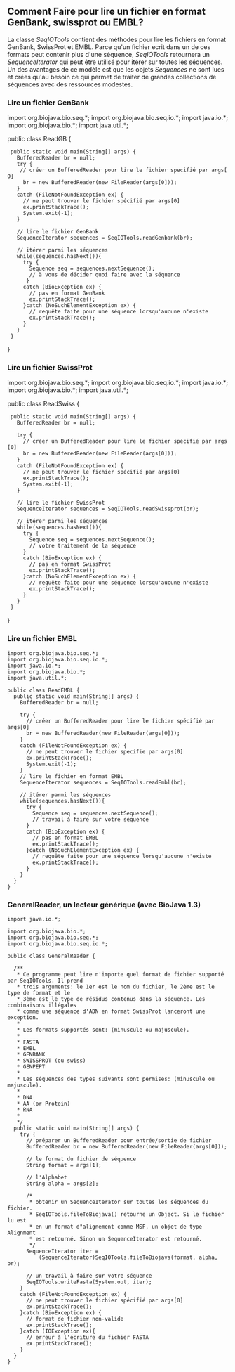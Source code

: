 == Comment Faire pour lire un fichier en format GenBank, swissprot ou EMBL? ==

La classe ''SeqIOTools'' contient des méthodes pour lire les fichiers en format GenBank, SwissProt et EMBL. Parce qu'un fichier ecrit dans un de ces formats peut contenir plus d'une séquence, ''SeqIOTools'' retournera un ''SequenceIterator'' qui peut être utilisé pour itérer sur toutes les séquences. Un des avantages de ce modèle est que les objets ''Sequences'' ne sont lues et crées qu'au besoin ce qui permet de traiter de grandes collections de séquences avec des ressources modestes.

=== Lire un fichier GenBank ===

<java>
import org.biojava.bio.seq.*;
import org.biojava.bio.seq.io.*;
import java.io.*;
import org.biojava.bio.*;
import java.util.*;

public class ReadGB {
  public static void main(String[] args) {
    BufferedReader br = null;
    try {
     // créer un BufferedReader pour lire le fichier specifié par args[0]
      br = new BufferedReader(new FileReader(args[0]));
    }
    catch (FileNotFoundException ex) {
      // ne peut trouver le fichier spécifié par args[0]
      ex.printStackTrace();
      System.exit(-1);
    }

    // lire le fichier GenBank
    SequenceIterator sequences = SeqIOTools.readGenbank(br);

    // itérer parmi les séquences
    while(sequences.hasNext()){
      try {
        Sequence seq = sequences.nextSequence();
        // à vous de décider quoi faire avec la séquence
       }
      catch (BioException ex) {
        // pas en format GenBank
        ex.printStackTrace();
      }catch (NoSuchElementException ex) {
        // requête faite pour une séquence lorsqu'aucune n'existe
        ex.printStackTrace();
      }
    }
  }
}
</java>

=== Lire un fichier SwissProt ===

<java>
import org.biojava.bio.seq.*;
import org.biojava.bio.seq.io.*;
import java.io.*;
import org.biojava.bio.*;
import java.util.*;

public class ReadSwiss {
  public static void main(String[] args) {
    BufferedReader br = null;

    try {
      // créer un BufferedReader pour lire le fichier spécifié par args[0]
      br = new BufferedReader(new FileReader(args[0]));
    }
    catch (FileNotFoundException ex) {
      // ne peut trouver le fichier spécifié par args[0]
      ex.printStackTrace();
      System.exit(-1);
    }

    // lire le fichier SwissProt
    SequenceIterator sequences = SeqIOTools.readSwissprot(br);

    // itérer parmi les séquences
    while(sequences.hasNext()){
      try {
        Sequence seq = sequences.nextSequence();
        // votre traitement de la séquence
      }
      catch (BioException ex) {
        // pas en format SwissProt
        ex.printStackTrace();
      }catch (NoSuchElementException ex) {
        // requête faite pour une séquence lorsqu'aucune n'existe
        ex.printStackTrace();
      }
    }
  }
}
</java>

=== Lire un fichier EMBL ===

<pre>
import org.biojava.bio.seq.*;
import org.biojava.bio.seq.io.*;
import java.io.*;
import org.biojava.bio.*;
import java.util.*;

public class ReadEMBL {
  public static void main(String[] args) {
    BufferedReader br = null;

    try {
      // créer un BufferedReader pour lire le fichier spécifié par args[0]
      br = new BufferedReader(new FileReader(args[0]));
    }
    catch (FileNotFoundException ex) {
      // ne peut trouver le fichier specifie par args[0]
      ex.printStackTrace();
      System.exit(-1);
    }
    // lire le fichier en format EMBL
    SequenceIterator sequences = SeqIOTools.readEmbl(br);

    // itérer parmi les séquences
    while(sequences.hasNext()){
      try {
        Sequence seq = sequences.nextSequence();
        // travail à faire sur votre séquence
      }
      catch (BioException ex) {
        // pas en format EMBL
        ex.printStackTrace();
      }catch (NoSuchElementException ex) {
        // requête faite pour une séquence lorsqu'aucune n'existe
        ex.printStackTrace();
      }
    }
  }
}
</pre>

=== GeneralReader, un lecteur générique (avec BioJava 1.3) ===

<pre>
import java.io.*;

import org.biojava.bio.*;
import org.biojava.bio.seq.*;
import org.biojava.bio.seq.io.*;

public class GeneralReader {

  /**
   * Ce programme peut lire n'importe quel format de fichier supporté par SeqIOTools. Il prend
   * trois arguments: le 1er est le nom du fichier, le 2ème est le type de format et le
   * 3ème est le type de résidus contenus dans la séquence. Les combinaisons illégales
   * comme une séquence d'ADN en format SwissProt lanceront une exception.
   *
   * Les formats supportés sont: (minuscule ou majuscule).
   *
   * FASTA
   * EMBL
   * GENBANK
   * SWISSPROT (ou swiss)
   * GENPEPT
   *
   * Les séquences des types suivants sont permises: (minuscule ou majuscule).
   *
   * DNA
   * AA (or Protein)
   * RNA
   *
   */
  public static void main(String[] args) {
    try {
      // préparer un BufferedReader pour entrée/sortie de fichier
      BufferedReader br = new BufferedReader(new FileReader(args[0]));

      // le format du fichier de séquence
      String format = args[1];

      // l'Alphabet
      String alpha = args[2];

      /*
       * obtenir un SequenceIterator sur toutes les séquences du fichier.
       * SeqIOTools.fileToBiojava() retourne un Object. Si le fichier lu est
       * en un format d"alignement comme MSF, un objet de type Alignment 
       * est retourné. Sinon un SequenceIterator est retourné.
       */
      SequenceIterator iter =
          (SequenceIterator)SeqIOTools.fileToBiojava(format, alpha, br);

      // un travail à faire sur votre séquence
      SeqIOTools.writeFasta(System.out, iter);
    }
    catch (FileNotFoundException ex) {
      // ne peut trouver le fichier spécifié par args[0]
      ex.printStackTrace();
    }catch (BioException ex) {
      // format de fichier non-valide
      ex.printStackTrace();
    }catch (IOException ex){
      // erreur à l'écriture du fichier FASTA
      ex.printStackTrace();
    }
  }
}
</pre>